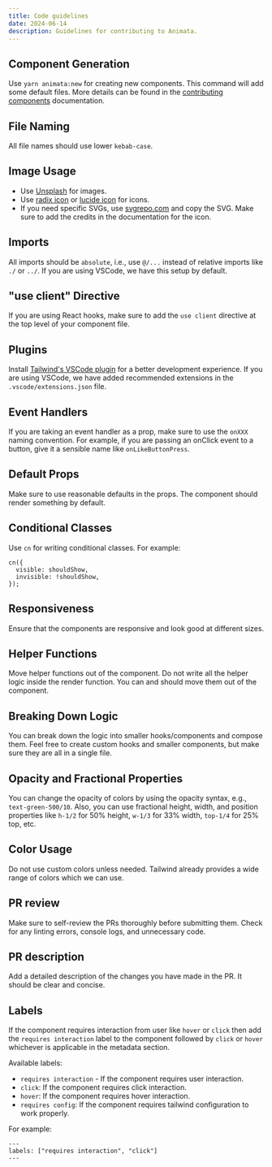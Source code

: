 ```yaml
---
title: Code guidelines
date: 2024-06-14
description: Guidelines for contributing to Animata.
---
```


## Component Generation

Use `yarn animata:new` for creating new components. This command will add some default files. More details can be found in the [contributing components](/docs/contributing/components) documentation.

## File Naming

All file names should use lower `kebab-case`.

## Image Usage

- Use [Unsplash](https://unsplash.com) for images.
- Use [radix icon](https://www.radix-ui.com/icons) or [lucide icon](https://lucide.dev/icons/) for icons.
- If you need specific SVGs, use [svgrepo.com](https://svgrepo.com) and copy the SVG. Make sure to add the credits in the documentation for the icon.

## Imports

All imports should be `absolute`, i.e., use `@/...` instead of relative imports like `./` or `../`. If you are using VSCode, we have this setup by default.

## "use client" Directive

If you are using React hooks, make sure to add the `use client` directive at the top level of your component file.

## Plugins

Install [Tailwind's VSCode plugin](https://tailwindcss.com/docs/editor-setup) for a better development experience. If you are using VSCode, we have added recommended extensions in the `.vscode/extensions.json` file.

## Event Handlers

If you are taking an event handler as a prop, make sure to use the `onXXX` naming convention. For example, if you are passing an onClick event to a button, give it a sensible name like `onLikeButtonPress`.

## Default Props

Make sure to use reasonable defaults in the props. The component should render something by default.

## Conditional Classes

Use `cn` for writing conditional classes. For example:

```tsx
cn({
  visible: shouldShow,
  invisible: !shouldShow,
});
```

## Responsiveness

Ensure that the components are responsive and look good at different sizes.

## Helper Functions

Move helper functions out of the component. Do not write all the helper logic inside the render function. You can and should move them out of the component.

## Breaking Down Logic

You can break down the logic into smaller hooks/components and compose them. Feel free to create custom hooks and smaller components, but make sure they are all in a single file.

## Opacity and Fractional Properties

You can change the opacity of colors by using the opacity syntax, e.g., `text-green-500/10`. Also, you can use fractional height, width, and position properties like `h-1/2` for 50% height, `w-1/3` for 33% width, `top-1/4` for 25% top, etc.

## Color Usage

Do not use custom colors unless needed. Tailwind already provides a wide range of colors which we can use.

## PR review

Make sure to self-review the PRs thoroughly before submitting them. Check for any linting errors, console logs, and unnecessary code.

## PR description

Add a detailed description of the changes you have made in the PR. It should be clear and concise.

## Labels

If the component requires interaction from user like `hover` or `click` then add the `requires interaction` label to the component followed by `click` or `hover` whichever is applicable in the metadata section.

Available labels:

- `requires interaction` - If the component requires user interaction.
- `click`: If the component requires click interaction.
- `hover`: If the component requires hover interaction.
- `requires config`: If the component requires tailwind configuration to work properly.

For example:

```mdx
---
labels: ["requires interaction", "click"]
---
```
